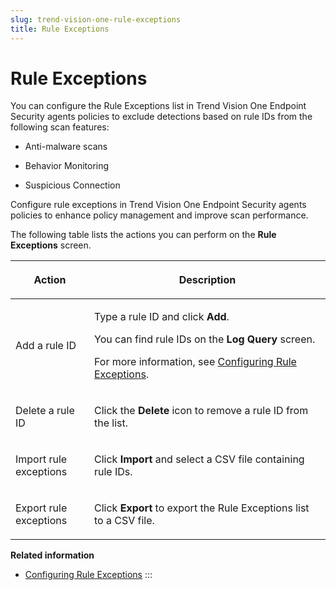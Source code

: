 ```yaml
---
slug: trend-vision-one-rule-exceptions
title: Rule Exceptions
---
```

# Rule Exceptions

You can configure the Rule Exceptions list in Trend Vision One Endpoint Security agents policies to exclude detections based on rule IDs from the following scan features:

- Anti-malware scans

- Behavior Monitoring

- Suspicious Connection

Configure rule exceptions in Trend Vision One Endpoint Security agents policies to enhance policy management and improve scan performance.

The following table lists the actions you can perform on the **Rule Exceptions** screen.

<table>
<colgroup>
<col style="width: 25%" />
<col style="width: 75%" />
</colgroup>
<thead>
<tr>
<th><p>Action</p></th>
<th><p>Description</p></th>
</tr>
</thead>
<tbody>
<tr>
<td><p>Add a rule ID</p></td>
<td><p>Type a rule ID and click <strong>Add</strong>.</p>
<p>You can find rule IDs on the <strong>Log Query</strong> screen.</p>
<p>For more information, see <a href="trend-vision-one-configuring-rule-exceptions">Configuring Rule Exceptions</a>.</p></td>
</tr>
<tr>
<td><p>Delete a rule ID</p></td>
<td><p>Click the <strong>Delete</strong> icon to remove a rule ID from the list.</p></td>
</tr>
<tr>
<td><p>Import rule exceptions</p></td>
<td><p>Click <strong>Import</strong> and select a CSV file containing rule IDs.</p></td>
</tr>
<tr>
<td><p>Export rule exceptions</p></td>
<td><p>Click <strong>Export</strong> to export the Rule Exceptions list to a CSV file.</p></td>
</tr>
</tbody>
</table>

**Related information**

- [Configuring Rule Exceptions](configuring-rule-exceptions.mdx)
:::
